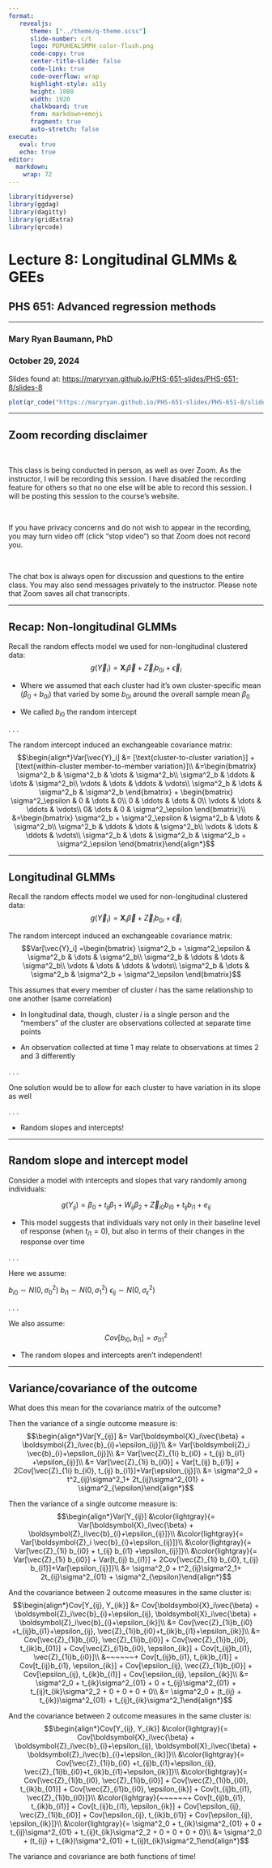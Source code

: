 ```yaml
---
format: 
   revealjs:
      theme: ["../theme/q-theme.scss"]
      slide-number: c/t
      logo: POPUHEALSMPH_color-flush.png
      code-copy: true
      center-title-slide: false
      code-link: true
      code-overflow: wrap
      highlight-style: a11y
      height: 1080
      width: 1920
      chalkboard: true
      from: markdown+emoji
      fragment: true
      auto-stretch: false
execute: 
   eval: true
   echo: true
editor: 
  markdown: 
    wrap: 72
---
```


```r
library(tidyverse)
library(ggdag)
library(dagitty)
library(gridExtra)
library(qrcode)
```

<h1>Lecture 8: Longitudinal GLMMs & GEEs</h1>

<h2>PHS 651: Advanced regression methods</h2>

<hr>

<h3>Mary Ryan Baumann, PhD</h3>

<h3>October 29, 2024</h3>

::: {.absolute bottom=-100 left=260 width=1500}

Slides found at: <https://maryryan.github.io/PHS-651-slides/PHS-651-8/slides-8>

:::

::: {.absolute bottom=-150 left=100 width=150}
```r
plot(qr_code("https://maryryan.github.io/PHS-651-slides/PHS-651-8/slides-8"))
```
:::

---

## Zoom recording disclaimer

<br>

This class is being conducted in person, as well as over [Zoom]{.alert}. As the instructor, I will be [recording]{.alert} this session. I have disabled the recording feature for others so that no one else will be able to record this session. I will be posting this session to the course’s website.

<br>

If you have privacy concerns and do not wish to appear in the recording, you may turn video off (click “stop video”) so that Zoom does not record you.

<br>

The chat box is always open for discussion and questions to the entire class. You may also send messages privately to the instructor. Please note that Zoom saves all chat transcripts.

---

## Recap: Non-longitudinal GLMMs

Recall the random effects model we used for non-longitudinal clustered data:
$$g(\vec{Y}_i) = \boldsymbol{X}_i\vec{\beta} + \vec{Z}_ib_{0i}+\vec{\epsilon}_i$$

- Where we assumed that each cluster had it's own cluster-specific mean ($\beta_0 + b_{0i}$) that varied by some $b_{0i}$ around the overall sample mean $\beta_0$

- We called $b_{i0}$ the [random intercept]{.alert}

. . .

The random intercept induced an exchangeable covariance matrix:
$$\begin{align*}Var[\vec{Y}_i] &= [\text{cluster-to-cluster variation}] + [\text{within-cluster member-to-member variation}]\\
&=\begin{bmatrix}
\sigma^2_b & \sigma^2_b & \dots & \sigma^2_b\\
\sigma^2_b & \ddots & \dots & \sigma^2_b\\
\vdots & \dots & \ddots & \vdots\\
\sigma^2_b & \dots & \sigma^2_b & \sigma^2_b
\end{bmatrix} + \begin{bmatrix}
\sigma^2_\epsilon & 0 & \dots & 0\\
0 & \ddots & \dots & 0\\
\vdots & \dots & \ddots & \vdots\\
0& \dots & 0 & \sigma^2_\epsilon
\end{bmatrix}\\
&=\begin{bmatrix}
\sigma^2_b + \sigma^2_\epsilon & \sigma^2_b & \dots & \sigma^2_b\\
\sigma^2_b & \ddots & \dots & \sigma^2_b\\
\vdots & \dots & \ddots & \vdots\\
\sigma^2_b & \dots & \sigma^2_b & \sigma^2_b + \sigma^2_\epsilon
\end{bmatrix}\end{align*}$$

---

## Longitudinal GLMMs

Recall the random effects model we used for non-longitudinal clustered data:
$$g(\vec{Y}_i) = \boldsymbol{X}_i\vec{\beta} + \vec{Z}_ib_{0i}+\vec{\epsilon}_i$$

The random intercept induced an exchangeable covariance matrix:
$$Var[\vec{Y}_i] =\begin{bmatrix}
\sigma^2_b + \sigma^2_\epsilon & \sigma^2_b & \dots & \sigma^2_b\\
\sigma^2_b & \ddots & \dots & \sigma^2_b\\
\vdots & \dots & \ddots & \vdots\\
\sigma^2_b & \dots & \sigma^2_b & \sigma^2_b + \sigma^2_\epsilon
\end{bmatrix}$$

This assumes that every member of cluster $i$ has the same relationship to one another (same correlation)

- In longitudinal data, though, cluster $i$ is a single person and the "members" of the cluster are observations collected at separate time points

- An observation collected at time 1 may relate to observations at times 2 and 3 differently

. . .

One solution would be to allow for each cluster to have variation in its slope as well

. . .

- [Random slopes and intercepts!]{.alert}

---

## Random slope and intercept model

Consider a model with intercepts and slopes that vary randomly among individuals:

$$g(Y_{ij}) = \beta_0 + t_{ij}\beta_1 + W_{ij}\beta_2 + \vec{Z}_{i0}b_{i0} + t_{ij}b_{i1} + e_{ij}$$

- This model suggests that individuals vary not only in their baseline level of response (when $t_{i1} = 0$), but also in terms of their changes in the response over time

. . .

Here we assume:

$b_{i0} \sim N(0, \sigma^2_0)$
$b_{i1} \sim N(0, \sigma^2_1)$
$\epsilon_{ij} \sim N(0, \sigma^2_\epsilon)$

. . .

We also assume:
$$Cov[b_{i0}, b_{i1}] = \sigma^2_{01}$$

- The random slopes and intercepts aren't independent!

---

## Variance/covariance of the outcome

What does this mean for the covariance matrix of the outcome?

::: {.r-stack}

::: {.fragment .fade-in-then-out}

Then the variance of a single outcome measure is:
$$\begin{align*}Var[Y_{ij}] &= Var[\boldsymbol{X}_i\vec{\beta} + \boldsymbol{Z}_i\vec{b}_{i}+\epsilon_{ij}]\\
&= Var[\boldsymbol{Z}_i \vec{b}_{i}+\epsilon_{ij}]\\
&= Var[\vec{Z}_{1i} b_{i0} + t_{ij} b_{i1} +\epsilon_{ij}]\\
&= Var[\vec{Z}_{1i} b_{i0}] + Var[t_{ij} b_{i1}] + 2Cov[\vec{Z}_{1i} b_{i0}, t_{ij} b_{i1}]+Var[\epsilon_{ij}]\\
&= \sigma^2_0 + t^2_{ij}\sigma^2_1+ 2t_{ij}\sigma^2_{01} + \sigma^2_{\epsilon}\end{align*}$$

:::

::: {.fragment .fade-in}

Then the variance of a single outcome measure is:
$$\begin{align*}Var[Y_{ij}] &\color{lightgray}{= Var[\boldsymbol{X}_i\vec{\beta} + \boldsymbol{Z}_i\vec{b}_{i}+\epsilon_{ij}]}\\
&\color{lightgray}{= Var[\boldsymbol{Z}_i \vec{b}_{i}+\epsilon_{ij}]}\\
&\color{lightgray}{= Var[\vec{Z}_{1i} b_{i0} + t_{ij} b_{i1} +\epsilon_{ij}]}\\
&\color{lightgray}{= Var[\vec{Z}_{1i} b_{i0}] + Var[t_{ij} b_{i1}] + 2Cov[\vec{Z}_{1i} b_{i0}, t_{ij} b_{i1}]+Var[\epsilon_{ij}]}\\
&= \sigma^2_0 + t^2_{ij}\sigma^2_1+ 2t_{ij}\sigma^2_{01} + \sigma^2_{\epsilon}\end{align*}$$

:::

:::

::: {.r-stack}

::: {.fragment .fade-in-then-out}

And the covariance between 2 outcome measures in the same cluster is:
$$\begin{align*}Cov[Y_{ij}, Y_{ik}] &= Cov[\boldsymbol{X}_i\vec{\beta} + \boldsymbol{Z}_i\vec{b}_{i}+\epsilon_{ij}, \boldsymbol{X}_i\vec{\beta} + \boldsymbol{Z}_i\vec{b}_{i}+\epsilon_{ik}]\\
&= Cov[\vec{Z}_{1i}b_{i0} +t_{ij}b_{i1}+\epsilon_{ij}, \vec{Z}_{1i}b_{i0}+t_{ik}b_{i1}+\epsilon_{ik}]\\
&= Cov[\vec{Z}_{1i}b_{i0}, \vec{Z}_{1i}b_{i0}] + Cov[\vec{Z}_{1i}b_{i0}, t_{ik}b_{01}] + Cov[\vec{Z}_{i1}b_{i0}, \epsilon_{ik}] + Cov[t_{ij}b_{i1}, \vec{Z}_{1i}b_{i0}]\\
&~~~~~~+ Cov[t_{ij}b_{i1}, t_{ik}b_{i1}] + Cov[t_{ij}b_{i1}, \epsilon_{ik}] + Cov[\epsilon_{ij}, \vec{Z}_{1i}b_{i0}] + Cov[\epsilon_{ij}, t_{ik}b_{i1}] + Cov[\epsilon_{ij}, \epsilon_{ik}]\\
&= \sigma^2_0 + t_{ik}\sigma^2_{01} + 0 + t_{ij}\sigma^2_{01} + t_{ij}t_{ik}\sigma^2_2 + 0 + 0 + 0 + 0\\
&= \sigma^2_0 + (t_{ij} + t_{ik})\sigma^2_{01} + t_{ij}t_{ik}\sigma^2_1\end{align*}$$

:::

::: {.fragment .fade-in}

And the covariance between 2 outcome measures in the same cluster is:
$$\begin{align*}Cov[Y_{ij}, Y_{ik}] &\color{lightgray}{= Cov[\boldsymbol{X}_i\vec{\beta} + \boldsymbol{Z}_i\vec{b}_{i}+\epsilon_{ij}, \boldsymbol{X}_i\vec{\beta} + \boldsymbol{Z}_i\vec{b}_{i}+\epsilon_{ik}]}\\
&\color{lightgray}{= Cov[\vec{Z}_{1i}b_{i0} +t_{ij}b_{i1}+\epsilon_{ij}, \vec{Z}_{1i}b_{i0}+t_{ik}b_{i1}+\epsilon_{ik}]}\\
&\color{lightgray}{= Cov[\vec{Z}_{1i}b_{i0}, \vec{Z}_{1i}b_{i0}] + Cov[\vec{Z}_{1i}b_{i0}, t_{ik}b_{01}] + Cov[\vec{Z}_{i1}b_{i0}, \epsilon_{ik}] + Cov[t_{ij}b_{i1}, \vec{Z}_{1i}b_{i0}]}\\
&\color{lightgray}{~~~~~~+ Cov[t_{ij}b_{i1}, t_{ik}b_{i1}] + Cov[t_{ij}b_{i1}, \epsilon_{ik}] + Cov[\epsilon_{ij}, \vec{Z}_{1i}b_{i0}] + Cov[\epsilon_{ij}, t_{ik}b_{i1}] + Cov[\epsilon_{ij}, \epsilon_{ik}]}\\
&\color{lightgray}{= \sigma^2_0 + t_{ik}\sigma^2_{01} + 0 + t_{ij}\sigma^2_{01} + t_{ij}t_{ik}\sigma^2_2 + 0 + 0 + 0 + 0}\\
&= \sigma^2_0 + (t_{ij} + t_{ik})\sigma^2_{01} + t_{ij}t_{ik}\sigma^2_1\end{align*}$$

:::

:::

::: {.fragment .alert .absolute top=200 right=200 width="500" height="100"}
The variance and covariance are both functions of time!
:::
